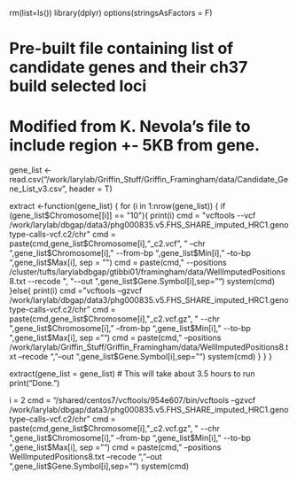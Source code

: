 rm(list=ls())
library(dplyr)
options(stringsAsFactors = F)

# Pre-built file containing list of candidate genes and their ch37 build selected loci
# Modified from K. Nevola's file to include region +- 5KB from gene.
gene_list <- read.csv("/work/larylab/Griffin_Stuff/Griffin_Framingham/data/Candidate_Gene_List_v3.csv", header = T)

extract <-function(gene_list) {
  for (i in 1:nrow(gene_list)) {
    if (gene_list$Chromosome[[i]] == "10"){
      print(i)
      cmd = "vcftools --vcf /work/larylab/dbgap/data3/phg000835.v5.FHS_SHARE_imputed_HRC1.genotype-calls-vcf.c2/chr"
      cmd = paste(cmd,gene_list$Chromosome[i],"_c2.vcf", " --chr ",gene_list$Chromosome[i]," --from-bp ",gene_list$Min[i]," --to-bp ",gene_list$Max[i], sep = "")
      cmd = paste(cmd," --positions /cluster/tufts/larylabdbgap/gtibbi01/framingham/data/WellImputedPositions8.txt --recode ", "--out ",gene_list$Gene.Symbol[i],sep="")
      system(cmd)
    }else{
      print(i)
      cmd = "vcftools --gzvcf /work/larylab/dbgap/data3/phg000835.v5.FHS_SHARE_imputed_HRC1.genotype-calls-vcf.c2/chr"
      cmd = paste(cmd,gene_list$Chromosome[i],"_c2.vcf.gz", " --chr ",gene_list$Chromosome[i]," --from-bp ",gene_list$Min[i]," --to-bp ",gene_list$Max[i], sep = "")
      cmd = paste(cmd," --positions /work/larylab/Griffin_Stuff/Griffin_Framingham/data/WellImputedPositions8.txt --recode ", "--out ",gene_list$Gene.Symbol[i],sep="")
      system(cmd)
    }
  }
}

extract(gene_list = gene_list) # This will take about 3.5 hours to run
print("Done.")

i = 2
cmd = "/shared/centos7/vcftools/954e607/bin/vcftools --gzvcf /work/larylab/dbgap/data3/phg000835.v5.FHS_SHARE_imputed_HRC1.genotype-calls-vcf.c2/chr"
cmd = paste(cmd,gene_list$Chromosome[i],"_c2.vcf.gz", " --chr ",gene_list$Chromosome[i]," --from-bp ",gene_list$Min[i]," --to-bp ",gene_list$Max[i], sep = "")
cmd = paste(cmd," --positions WellImputedPositions8.txt --recode ", "--out ",gene_list$Gene.Symbol[i],sep="")
system(cmd)
